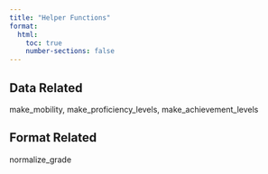 ```yaml
---
title: "Helper Functions"
format:
  html:
    toc: true
    number-sections: false 
---
```


## Data Related

make_mobility, make_proficiency_levels, make_achievement_levels



## Format Related

normalize_grade

